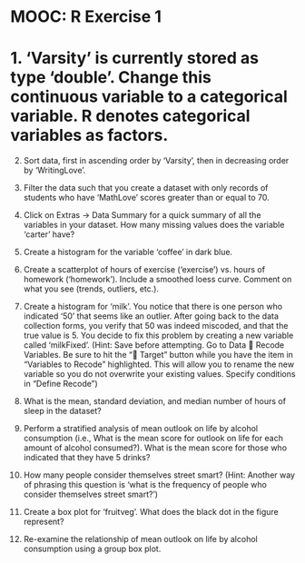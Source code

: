 MOOC: R Exercise 1
=========

# 1. ‘Varsity’ is currently stored as type ‘double’. Change this continuous variable to a categorical variable. R denotes categorical variables as factors. 


2. Sort data, first in ascending order by ‘Varsity’, then in decreasing order by ‘WritingLove’.


3. Filter the data such that you create a dataset with only records of students who have ‘MathLove’ scores greater than or equal to 70.


4. Click on Extras -> Data Summary for a quick summary of all the variables in your dataset. How many missing values does the variable ‘carter’ have?


5. Create a histogram for the variable ‘coffee’ in dark blue.

6. Create a scatterplot of hours of exercise (‘exercise’) vs. hours of homework (‘homework’). Include a smoothed loess curve. Comment on what you see (trends, outliers, etc.). 

7. Create a histogram for ‘milk’. You notice that there is one person who indicated ‘50’ that seems like an outlier. After going back to the data collection forms, you verify that 50 was indeed miscoded, and that the true value is 5. You decide to fix this problem by creating a new variable called ‘milkFixed’. (Hint: Save before attempting. Go to Data  Recode Variables. Be sure to hit the “ Target” button while you have the item in “Variables to Recode” highlighted. This will allow you to rename the new variable so you do not overwrite your existing values. Specify conditions in “Define Recode”)

8. What is the mean, standard deviation, and median number of hours of sleep in the dataset?

9. Perform a stratified analysis of mean outlook on life by alcohol consumption (i.e., What is the mean score for outlook on life for each amount of alcohol consumed?). What is the mean score for those who indicated that they have 5 drinks?

10. How many people consider themselves street smart? (Hint: Another way of phrasing this question is ‘what is the frequency of people who consider themselves street smart?’)

11. Create a box plot for ‘fruitveg’. What does the black dot in the figure represent?

12. Re-examine the relationship of mean outlook on life by alcohol consumption using a group box plot. 

